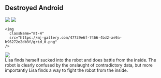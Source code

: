 <div className="m-5 p-5 bg-orange-200 rounded-md shadow-sm">

<h2 className="text-2xl font-bold mb-4 text-white">Destroyed Android</h2>

<div className="grid grid-rows-1 grid-flow-col gap-4">
  <div className="row-span-3 gap-2">
    <img src="https://mj-gallery.com/4a23a215-24b9-4ea9-8d0b-24c4f55e84fc/grid_0.png" />
    <img
      className="mt-4"
      src="https://mj-gallery.com/a7239260-de24-4aea-a8ec-12cc9d510446/grid_0.png"
    />

    <img
      className="mt-4"
      src="https://mj-gallery.com/47739e6f-7466-4bd2-ae9a-b96272e2db3f/grid_0.png"
    />

  </div>
  <div className="col-span-2 ...">
    <img src="https://mj-gallery.com/acf83a2d-e311-4bf6-b552-20360c11f0f5/grid_0.png" />
  </div>
  <div>Lisa finds herself sucked into the robot and does battle from the inside. The robot is clearly confused by the onslaught of contradictory data, but more importantly Lisa finds a way to fight the robot from the inside.</div>
</div>

</div>
